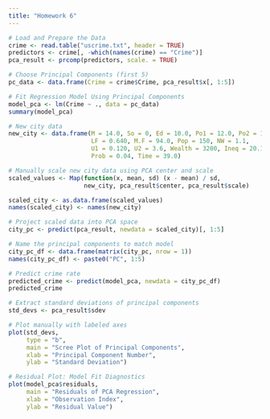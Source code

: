 ```yaml
---
title: "Homework 6"
---
```


```r
# Load and Prepare the Data
crime <- read.table("uscrime.txt", header = TRUE)
predictors <- crime[, -which(names(crime) == "Crime")]
pca_result <- prcomp(predictors, scale. = TRUE)

# Choose Principal Components (first 5)
pc_data <- data.frame(Crime = crime$Crime, pca_result$x[, 1:5])

# Fit Regression Model Using Principal Components
model_pca <- lm(Crime ~ ., data = pc_data)
summary(model_pca)

# New city data
new_city <- data.frame(M = 14.0, So = 0, Ed = 10.0, Po1 = 12.0, Po2 = 15.5,
                       LF = 0.640, M.F = 94.0, Pop = 150, NW = 1.1,
                       U1 = 0.120, U2 = 3.6, Wealth = 3200, Ineq = 20.1,
                       Prob = 0.04, Time = 39.0)

# Manually scale new city data using PCA center and scale
scaled_values <- Map(function(x, mean, sd) (x - mean) / sd,
                     new_city, pca_result$center, pca_result$scale)

scaled_city <- as.data.frame(scaled_values)
names(scaled_city) <- names(new_city)

# Project scaled data into PCA space
city_pc <- predict(pca_result, newdata = scaled_city)[, 1:5]

# Name the principal components to match model
city_pc_df <- data.frame(matrix(city_pc, nrow = 1))
names(city_pc_df) <- paste0("PC", 1:5)

# Predict crime rate
predicted_crime <- predict(model_pca, newdata = city_pc_df)
predicted_crime

# Extract standard deviations of principal components
std_devs <- pca_result$sdev

# Plot manually with labeled axes
plot(std_devs,
     type = "b",
     main = "Scree Plot of Principal Components",
     xlab = "Principal Component Number",
     ylab = "Standard Deviation")

# Residual Plot: Model Fit Diagnostics
plot(model_pca$residuals,
     main = "Residuals of PCA Regression",
     xlab = "Observation Index",
     ylab = "Residual Value")

```
